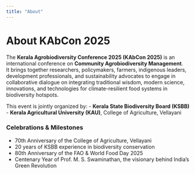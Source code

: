 ```yaml
---
title: "About"
---
```


# About KAbCon 2025

The **Kerala Agrobiodiversity Conference 2025 (KAbCon 2025)** is an international conference on **Community Agrobiodiversity Management**.  
It brings together researchers, policymakers, farmers, indigenous leaders, development professionals, and sustainability advocates to engage in collaborative dialogue on integrating traditional wisdom, modern science, innovations, and technologies for climate-resilient food systems in biodiversity hotspots.

This event is jointly organized by:
- **Kerala State Biodiversity Board (KSBB)**
- **Kerala Agricultural University (KAU)**, College of Agriculture, Vellayani

### Celebrations & Milestones
- 70th Anniversary of the College of Agriculture, Vellayani
- 20 years of KSBB experience in biodiversity conservation
- 80th Anniversary of the FAO & World Food Day 2025
- Centenary Year of Prof. M. S. Swaminathan, the visionary behind India’s Green Revolution

